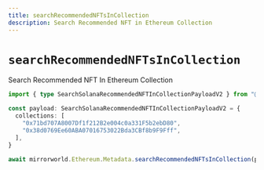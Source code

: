 ```yaml
---
title: searchRecommendedNFTsInCollection
description: Search Recommended NFT in Ethereum Collection
---
```


# `searchRecommendedNFTsInCollection`

Search Recommended NFT In Ethereum Collection

```ts
import { type SearchSolanaRecommendedNFTInCollectionPayloadV2 } from "@mirrorworld/web3.js"

const payload: SearchSolanaRecommendedNFTInCollectionPayloadV2 = {
  collections: [
    "0x71bd707A8007Df1f212B2e004c0a331F5b2ebD80",
    "0x38d0769Ee60ABA07016753022Bda3CBf8b9F9Fff",
  ],
}

await mirrorworld.Ethereum.Metadata.searchRecommendedNFTsInCollection(payload)
```
